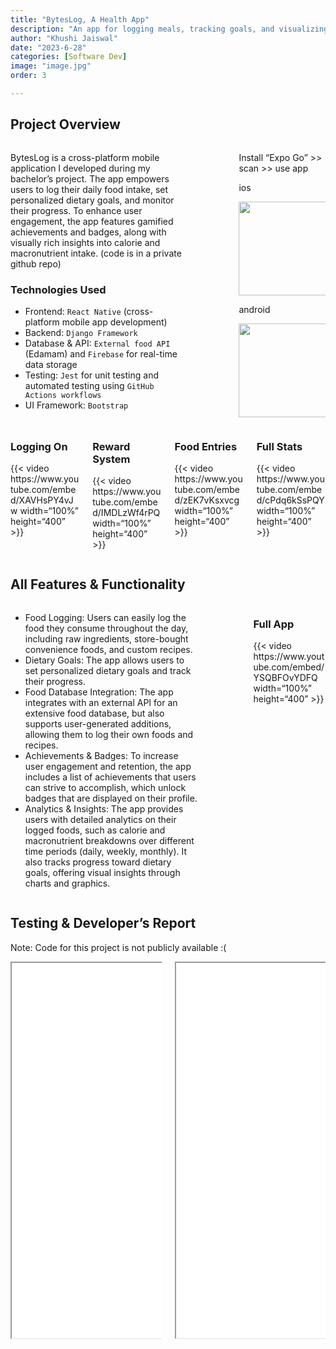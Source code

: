 ```yaml
---
title: "BytesLog, A Health App"
description: "An app for logging meals, tracking goals, and visualizing nutrition data through analytics"
author: "Khushi Jaiswal"
date: "2023-6-28"
categories: [Software Dev]
image: "image.jpg"
order: 3

---
```



## Project Overview

::: columns

::: {.column width="60%"}
BytesLog is a cross-platform mobile application I developed during my bachelor's project. The app empowers users to log their daily food intake, set personalized dietary goals, and monitor their progress. To enhance user engagement, the app features gamified achievements and badges, along with visually rich insights into calorie and macronutrient intake. (code is in a private github repo)

### Technologies Used
 - Frontend: `React Native` (cross-platform mobile app development)
 - Backend: `Django Framework`
 - Database & API: `External food API` (Edamam) and `Firebase` for real-time data storage
 - Testing: `Jest` for unit testing and automated testing using `GitHub Actions workflows`
 - UI Framework: `Bootstrap`

:::

::: {.column width="10%"}
:::

::: {.column width="30%"}

::: rows
::: {.row height="40%"}
Install "Expo Go" >> scan >> use app

ios

![](extras/ios.jpeg){width="150"}
:::
::: {.row height="40%"}
android

![](extras/anroid.jpeg){width="150"}
:::
:::


:::


:::





::: columns
::: {.column width="25%"}
### Logging On
{{< video https://www.youtube.com/embed/XAVHsPY4vJw width="100%" height="400" >}}
:::

::: {.column width="25%"}
### Reward System
{{< video https://www.youtube.com/embed/IMDLzWf4rPQ width="100%" height="400" >}}
:::

::: {.column width="25%"}
### Food Entries
{{< video https://www.youtube.com/embed/zEK7vKsxvcg width="100%" height="400" >}}
:::

::: {.column width="25%"}
### Full Stats
{{< video https://www.youtube.com/embed/cPdq6kSsPQY width="100%" height="400" >}}
:::
:::


## All Features & Functionality

::: columns

::: {.column width="65%"}
 - Food Logging: Users can easily log the food they consume throughout the day, including raw ingredients, store-bought convenience foods, and custom recipes.
 - Dietary Goals: The app allows users to set personalized dietary goals and track their progress.
 - Food Database Integration: The app integrates with an external API for an extensive food database, but also supports user-generated additions, allowing them to log their own foods and recipes.
 - Achievements & Badges: To increase user engagement and retention, the app includes a list of achievements that users can strive to accomplish, which unlock badges that are displayed on their profile.
 - Analytics & Insights: The app provides users with detailed analytics on their logged foods, such as calorie and macronutrient breakdowns over different time periods (daily, weekly, monthly). It also tracks progress toward dietary goals, offering visual insights through charts and graphics.
 
:::

::: {.column width="10%"}
:::

::: {.column width="25%"}
### Full App 
{{< video https://www.youtube.com/embed/YSQBFOvYDFQ width="100%" height="400" >}}
:::

:::


## Testing & Developer's Report 
Note: Code for this project is not publicly available :( 

::: columns
::: {.column width="50%"}
<iframe src="extras/bytesTestingReport.pdf" width="100%" height="600"></iframe>
:::
::: {.column width="50%"}
<iframe src="extras/bytesInstallationDocument.pdf" width="100%" height="600"></iframe>
:::
:::


